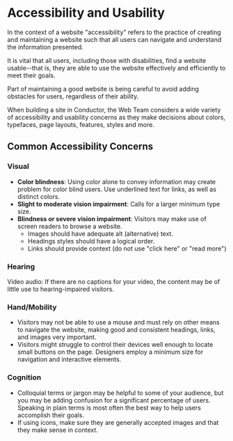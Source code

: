 
<Meta title="Foundation/Accessibility" />


# Accessibility and Usability

In the context of a website "accessibility" refers to the practice of creating and maintaining a website such that all users can navigate and understand the information presented.

It is vital that all users, including those with disabilities, find a website usable--that is, they are able to use the website effectively and efficiently to meet their goals.

Part of maintaining a good website is being careful to avoid adding obstacles for users, regardless of their ability.

When building a site in Conductor, the Web Team considers a wide variety of accessibility and usability concerns as they make decisions about colors, typefaces, page layouts, features, styles and more.

## Common Accessibility Concerns

### Visual

- **Color blindness**: Using color alone to convey information may create problem for color blind users. Use underlined text for links, as well as distinct colors.
- **Slight to moderate vision impairment**: Calls for a larger minimum type size.
- **Blindness or severe vision impairment**: Visitors may make use of screen readers to browse a website.
  - Images should have adequate alt (alternative) text.
  - Headings styles should have a logical order.
  - Links should provide context (do not use "click here" or "read more")

### Hearing
Video audio: If there are no captions for your video, the content may be of little use to hearing-impaired visitors.

### ​Hand/Mobility

- Visitors may not be able to use a mouse and must rely on other means to navigate the website, making good and consistent headings, links, and images very important.
- Visitors might struggle to control their devices well enough to locate small buttons on the page. Designers employ a minimum size for navigation and interactive elements.

### Cognition

- Colloquial terms or jargon may be helpful to some of your audience, but you may be adding confusion for a significant percentage of users. Speaking in plain terms is most often the best way to help users accomplish their goals.
- If using icons, make sure they are generally accepted images and that they make sense in context.

